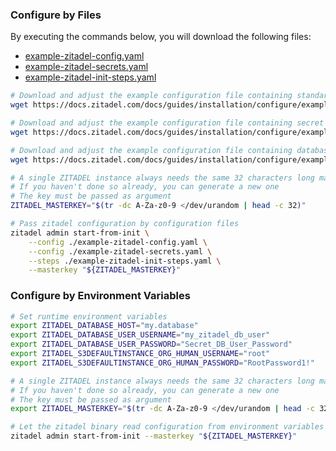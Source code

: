 ### Configure by Files

By executing the commands below, you will download the following files:
- [example-zitadel-config.yaml](./example-zitadel-config.yaml)
- [example-zitadel-secrets.yaml](./example-zitadel-secrets.yaml)
- [example-zitadel-init-steps.yaml](./example-zitadel-init-steps.yaml)

```bash
# Download and adjust the example configuration file containing standard configuration
wget https://docs.zitadel.com/docs/guides/installation/configure/example-zitadel-config.yaml

# Download and adjust the example configuration file containing secret configuration
wget https://docs.zitadel.com/docs/guides/installation/configure/example-zitadel-secrets.yaml

# Download and adjust the example configuration file containing database initialization configuration
wget https://docs.zitadel.com/docs/guides/installation/configure/example-zitadel-init-steps.yaml

# A single ZITADEL instance always needs the same 32 characters long masterkey
# If you haven't done so already, you can generate a new one
# The key must be passed as argument
ZITADEL_MASTERKEY="$(tr -dc A-Za-z0-9 </dev/urandom | head -c 32)"

# Pass zitadel configuration by configuration files
zitadel admin start-from-init \
    --config ./example-zitadel-config.yaml \
    --config ./example-zitadel-secrets.yaml \
    --steps ./example-zitadel-init-steps.yaml \
    --masterkey "${ZITADEL_MASTERKEY}"
```

### Configure by Environment Variables

```bash
# Set runtime environment variables
export ZITADEL_DATABASE_HOST="my.database"
export ZITADEL_DATABASE_USER_USERNAME="my_zitadel_db_user"
export ZITADEL_DATABASE_USER_PASSWORD="Secret_DB_User_Password"
export ZITADEL_S3DEFAULTINSTANCE_ORG_HUMAN_USERNAME="root"
export ZITADEL_S3DEFAULTINSTANCE_ORG_HUMAN_PASSWORD="RootPassword1!"

# A single ZITADEL instance always needs the same 32 characters long masterkey
# If you haven't done so already, you can generate a new one
# The key must be passed as argument
export ZITADEL_MASTERKEY="$(tr -dc A-Za-z0-9 </dev/urandom | head -c 32)"

# Let the zitadel binary read configuration from environment variables
zitadel admin start-from-init --masterkey "${ZITADEL_MASTERKEY}"
```

